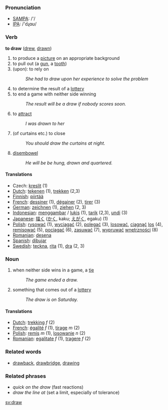 === Pronunciation ===
*[[w:SAMPA|SAMPA]]: /'/
*[[w:IPA|IPA]]: /'dɻɑʊ/

=== Verb ===

'''to draw''' ([[drew]], [[drawn]])

# to produce a [[picture]] on an appropriate background
# to pull out (a [[gun]], a [[tooth]])
#(upon): to rely on
#:''She had to draw upon her experience to solve the problem''
# to determine the result of a [[lottery]]
# to end a game with neither side winning
#:''The result will be a draw if nobody scores soon.''
# to [[attract]]
#:''I was drawn to her''
# (of curtains etc.) to close
#:''You should draw the curtains at night.''
# [[disembowel]]
#:''He will be be hung, drawn and quartered.''

==== Translations ====
*Czech: [[kreslit]] (1)
*[[Dutch]]: [[tekenen]] (1), [[trekken]] (2,3)
*[[Finnish]]: [[piirtää]]
*[[French]]: [[dessiner]] (1), [[dégainer]] (2), [[tirer]] (3)
*[[German]]: [[zeichnen]] (1), [[ziehen]] (2, 3)
*[[Indonesian]]: [[gambar|menggambar]] / [[lukis]] (1), [[tarik]] (2,3), [[undi]] (3)
*[[Japanese]]: [[描く]] ([[かく]], kaku; [[えがく]], egaku) (1)
*[[Polish]]: [[rysować]] (1), [[wyciągać]] (2), [[polegać]] (3), [[losować]], [[ciągnąć]] [[los]] (4), [[remisować]] (5), [[pociągać]] (6), [[zasuwać]] (7), [[wypruwać]] [[wnętrzności]] (8)
*[[Romanian]]: [[desena]]
*[[Spanish]]: [[dibujar]]
*[[Swedish]]: [[teckna]], [[rita]] (1), [[dra]] (2, 3)

=== Noun ===

# when neither side wins in a game, a [[tie]]
#:''The game ended a draw.''
# something that comes out of a [[lottery]]
#:''The draw is on Saturday.''

==== Translations ====
*[[Dutch]]: [[trekking]] ''f'' (2)
*[[French]]: [[égalité]] ''f'' (1), [[tirage]] ''m'' (2)
*[[Polish]]: [[remis]] ''m'' (1), [[losowanie]] ''n'' (2)
*[[Romanian]]: [[egalitate]] ''f'' (1), [[tragere]] ''f'' (2)

===Related words===
*[[drawback]], [[drawbridge]], [[drawing]]

===Related phrases===
*''quick on the draw'' (fast reactions)
*''draw the line at'' (set a limit, especially of tolerance)

[[sv:draw]]